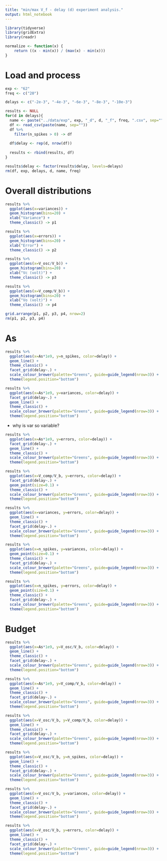 ```yaml
---
title: "min/max V_f - delay (d) experiment analysis."
output: html_notebook
---
```


```r
library(tidyverse)
library(gridExtra)
library(readr)

normalize <- function(x) {
    return ((x - min(x)) / (max(x) - min(x)))
}
```


# Load and process

```r
exp <- "62"
freq <- c("20")

delays <- c("-2e-3", "-4e-3", "-6e-3", "-8e-3", "-10e-3")

results <- NULL
for(d in delays){
  name <- paste("../data/exp", exp, "_d", d, "_f", freq, ".csv", sep="")
  df <- read_csv(paste(name, sep=""))
  df %>%
    filter(n_spikes > 0) -> df
  
  df$delay <- rep(d, nrow(df))
  
  results <- rbind(results, df)
}

results$delay <- factor(results$delay, levels=delays)
rm(df, exp, delays, d, name, freq)
```


# Overall distributions

```r
results %>% 
  ggplot(aes(x=variances)) +
  geom_histogram(bins=20) + 
  xlab("Variance") +
  theme_classic() -> p1

results %>% 
  ggplot(aes(x=errors)) +
  geom_histogram(bins=20) + 
  xlab("Error") +
  theme_classic() -> p2

results %>% 
  ggplot(aes(x=V_osc/V_b)) +
  geom_histogram(bins=20) +
  xlab("Vc (volt)") +
  theme_classic() -> p3

results %>% 
  ggplot(aes(x=V_comp/V_b)) +
  geom_histogram(bins=20) +
  xlab("Vo (volt)") +
  theme_classic() -> p4

grid.arrange(p1, p2, p3, p4, nrow=2)
rm(p1, p2, p3, p4)
```

# As

```r
results %>% 
  ggplot(aes(x=As*1e9, y=n_spikes, color=delay)) +
  geom_line() + 
  theme_classic() +
  facet_grid(delay~.) +
  scale_colour_brewer(palette="Greens", guide=guide_legend(nrow=3)) +
  theme(legend.position="bottom") 
```


```r
results %>% 
  ggplot(aes(x=As*1e9, y=variances, color=delay)) +
  facet_grid(delay~.) +
  geom_line() + 
  theme_classic() +
  scale_colour_brewer(palette="Greens", guide=guide_legend(nrow=3)) +
  theme(legend.position="bottom") 
```

- why is var so variable?


```r
results %>% 
  ggplot(aes(x=As*1e9, y=errors, color=delay)) +
  facet_grid(delay~.) +
  geom_line() + 
  theme_classic() +
  scale_colour_brewer(palette="Greens", guide=guide_legend(nrow=3)) +
  theme(legend.position="bottom") 
```


```r
results %>% 
  ggplot(aes(x=V_comp/V_b, y=errors, color=delay)) +
  facet_grid(delay~.) +
  geom_point(size=0.1) + 
  theme_classic() +
  scale_colour_brewer(palette="Greens", guide=guide_legend(nrow=3)) +
  theme(legend.position="bottom") 
```

```r
results %>% 
  ggplot(aes(x=variances, y=errors, color=delay)) +
  geom_line() + 
  theme_classic() +
  facet_grid(delay~.) +
  scale_colour_brewer(palette="Greens", guide=guide_legend(nrow=3)) +
  theme(legend.position="bottom") 
```


```r
results %>% 
  ggplot(aes(x=n_spikes, y=variances, color=delay)) +
  geom_point(size=0.1) + 
  theme_classic() +
  facet_grid(delay~.) +
  scale_colour_brewer(palette="Greens", guide=guide_legend(nrow=3)) +
  theme(legend.position="bottom") 
```

```r
results %>% 
  ggplot(aes(x=n_spikes, y=errors, color=delay)) +
  geom_point(size=0.1) + 
  theme_classic() +
  facet_grid(delay~.) +
  scale_colour_brewer(palette="Greens", guide=guide_legend(nrow=3)) +
  theme(legend.position="bottom") 
```


# Budget 

```r
results %>% 
  ggplot(aes(x=As*1e9, y=V_osc/V_b, color=delay)) +
  geom_line() + 
  theme_classic() +
  facet_grid(delay~.) +
  scale_colour_brewer(palette="Greens", guide=guide_legend(nrow=3)) +
  theme(legend.position="bottom") 
```

```r
results %>% 
  ggplot(aes(x=As*1e9, y=V_comp/V_b, color=delay)) +
  geom_line() + 
  theme_classic() +
  facet_grid(delay~.) +
  scale_colour_brewer(palette="Greens", guide=guide_legend(nrow=3)) +
  theme(legend.position="bottom") 
```

```r
results %>% 
  ggplot(aes(x=V_osc/V_b, y=V_comp/V_b, color=delay)) +
  geom_line() +
  theme_classic() +
  facet_grid(delay~.) +
  scale_colour_brewer(palette="Greens", guide=guide_legend(nrow=3)) +
  theme(legend.position="bottom") 
```


```r
results %>% 
  ggplot(aes(x=V_osc/V_b, y=n_spikes, color=delay)) +
  geom_line() + 
  theme_classic() +
  facet_grid(delay~.) +
  scale_colour_brewer(palette="Greens", guide=guide_legend(nrow=3)) +
  theme(legend.position="bottom") 
```

```r
results %>% 
  ggplot(aes(x=V_osc/V_b, y=variances, color=delay)) +
  geom_line() + 
  theme_classic() +
  facet_grid(delay~.) +
  scale_colour_brewer(palette="Greens", guide=guide_legend(nrow=3)) +
  theme(legend.position="bottom") 
```

```r
results %>% 
  ggplot(aes(x=V_osc/V_b, y=errors, color=delay)) +
  geom_line() + 
  theme_classic() +
  facet_grid(delay~.) +
  scale_colour_brewer(palette="Greens", guide=guide_legend(nrow=3)) +
  theme(legend.position="bottom") 
```
